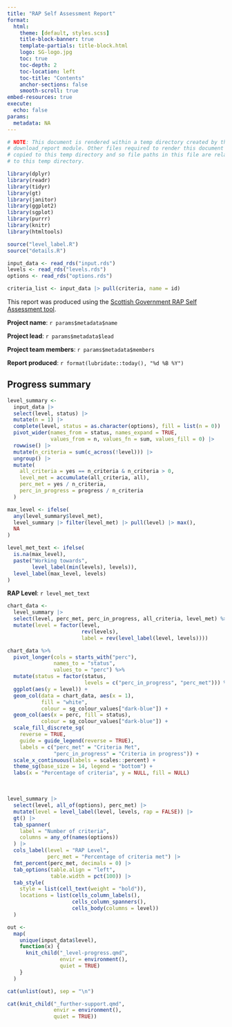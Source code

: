```yaml
---
title: "RAP Self Assessment Report"
format: 
  html:
    theme: [default, styles.scss]
    title-block-banner: true
    template-partials: title-block.html
    logo: SG-logo.jpg
    toc: true
    toc-depth: 2
    toc-location: left
    toc-title: "Contents"
    anchor-sections: false
    smooth-scroll: true
embed-resources: true
execute:
  echo: false
params:
  metadata: NA
---
```


```r

# NOTE: This document is rendered within a temp directory created by the
# download_report module. Other files required to render this document are
# copied to this temp directory and so file paths in this file are relative 
# to this temp directory. 

library(dplyr)
library(readr)
library(tidyr)
library(gt)
library(janitor)
library(ggplot2)
library(sgplot)
library(purrr)
library(knitr)
library(htmltools)

source("level_label.R")
source("details.R")

input_data <- read_rds("input.rds")
levels <- read_rds("levels.rds")
options <- read_rds("options.rds")

criteria_list <- input_data |> pull(criteria, name = id)
```

This report was produced using the [Scottish Government RAP Self Assessment tool](https://scotland.shinyapps.io/sg-rap-self-assessment/).

**Project name**: `r params$metadata$name`

**Project lead**: `r params$metadata$lead`

**Project team members**: `r params$metadata$members`

**Report produced**: `r format(lubridate::today(), "%d %B %Y")`

## Progress summary

```r
level_summary <-
  input_data |>
  select(level, status) |> 
  mutate(n = 1) |>
  complete(level, status = as.character(options), fill = list(n = 0)) |>
  pivot_wider(names_from = status, names_expand = TRUE,
              values_from = n, values_fn = sum, values_fill = 0) |>
  rowwise() |>
  mutate(n_criteria = sum(c_across(!level))) |>
  ungroup() |>
  mutate(
    all_criteria = yes == n_criteria & n_criteria > 0,
    level_met = accumulate(all_criteria, all),
    perc_met = yes / n_criteria,
    perc_in_progress = progress / n_criteria
  )

max_level <- ifelse(
  any(level_summary$level_met),
  level_summary |> filter(level_met) |> pull(level) |> max(),
  NA
)

level_met_text <- ifelse(
  is.na(max_level),
  paste("Working towards", 
        level_label(min(levels), levels)),
  level_label(max_level, levels)
)
```

**RAP Level**: `r level_met_text`

```r
chart_data <- 
  level_summary |>
  select(level, perc_met, perc_in_progress, all_criteria, level_met) %>%
  mutate(level = factor(level,
                        rev(levels),
                        label = rev(level_label(level, levels))))

chart_data %>%
  pivot_longer(cols = starts_with("perc"),
               names_to = "status",
               values_to = "perc") %>%
  mutate(status = factor(status, 
                         levels = c("perc_in_progress", "perc_met"))) %>%
  ggplot(aes(y = level)) +
  geom_col(data = chart_data, aes(x = 1),
           fill = "white",
           colour = sg_colour_values["dark-blue"]) +
  geom_col(aes(x = perc, fill = status),
           colour = sg_colour_values["dark-blue"]) +
  scale_fill_discrete_sg(
    reverse = TRUE,
    guide = guide_legend(reverse = TRUE),
    labels = c("perc_met" = "Criteria Met", 
               "perc_in_progress" = "Criteria in progress")) +
  scale_x_continuous(labels = scales::percent) +
  theme_sg(base_size = 14, legend = "bottom") +
  labs(x = "Percentage of criteria", y = NULL, fill = NULL)
```

<div style=\"line-height:50%;\"><br></div>

```r
level_summary |>
  select(level, all_of(options), perc_met) |>
  mutate(level = level_label(level, levels, rap = FALSE)) |>
  gt() |>
  tab_spanner(
    label = "Number of criteria",
    columns = any_of(names(options))
  ) |>
  cols_label(level = "RAP Level",
             perc_met = "Percentage of criteria met") |>
  fmt_percent(perc_met, decimals = 0) |>
  tab_options(table.align = "left",
              table.width = pct(100)) |>
  tab_style(
    style = list(cell_text(weight = "bold")),
    locations = list(cells_column_labels(), 
                     cells_column_spanners(),
                     cells_body(columns = level))
  )
```

<!-- ## Assessment by Level  -->

```r
out <- 
  map(
    unique(input_data$level),
    function(x) {
      knit_child("_level-progress.qmd", 
                 envir = environment(), 
                 quiet = TRUE)
    }
  )

cat(unlist(out), sep = "\n")
```

<!-- Further support -->

```r
cat(knit_child("_further-support.qmd",
               envir = environment(),
               quiet = TRUE))
```
